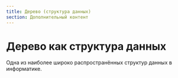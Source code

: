 ```yaml
---
title: Дерево (структура данных)
section: Дополнительный контент
---
```


# Дерево как структура данных

Одна из наиболее широко распространённых структур данных в информатике.
